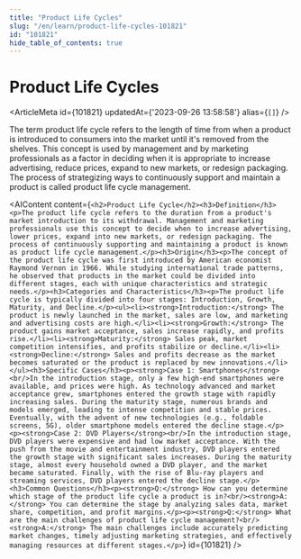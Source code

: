 ```yaml
---
title: "Product Life Cycles"
slug: "/en/learn/product-life-cycles-101821"
id: "101821"
hide_table_of_contents: true
---
```



# Product Life Cycles

<ArticleMeta id={101821} updatedAt={'2023-09-26 13:58:58'} alias={`[]`} />
<div className='border-solid border-b border-t-0 my-4 border-[var(--ifm-color-gray-300)]' />

The term product life cycle refers to the length of time from when a product is introduced to consumers into the market until it's removed from the shelves. This concept is used by management and by marketing professionals as a factor in deciding when it is appropriate to increase advertising, reduce prices, expand to new markets, or redesign packaging. The process of strategizing ways to continuously support and maintain a product is called product life cycle management.

<AIContent content={`<h2>Product Life Cycle</h2><h3>Definition</h3><p>The product life cycle refers to the duration from a product's market introduction to its withdrawal. Management and marketing professionals use this concept to decide when to increase advertising, lower prices, expand into new markets, or redesign packaging. The process of continuously supporting and maintaining a product is known as product life cycle management.</p><h3>Origin</h3><p>The concept of the product life cycle was first introduced by American economist Raymond Vernon in 1966. While studying international trade patterns, he observed that products in the market could be divided into different stages, each with unique characteristics and strategic needs.</p><h3>Categories and Characteristics</h3><p>The product life cycle is typically divided into four stages: Introduction, Growth, Maturity, and Decline.</p><ul><li><strong>Introduction:</strong> The product is newly launched in the market, sales are low, and marketing and advertising costs are high.</li><li><strong>Growth:</strong> The product gains market acceptance, sales increase rapidly, and profits rise.</li><li><strong>Maturity:</strong> Sales peak, market competition intensifies, and profits stabilize or decline.</li><li><strong>Decline:</strong> Sales and profits decrease as the market becomes saturated or the product is replaced by new innovations.</li></ul><h3>Specific Cases</h3><p><strong>Case 1: Smartphones</strong><br/>In the introduction stage, only a few high-end smartphones were available, and prices were high. As technology advanced and market acceptance grew, smartphones entered the growth stage with rapidly increasing sales. During the maturity stage, numerous brands and models emerged, leading to intense competition and stable prices. Eventually, with the advent of new technologies (e.g., foldable screens, 5G), older smartphone models entered the decline stage.</p><p><strong>Case 2: DVD Players</strong><br/>In the introduction stage, DVD players were expensive and had low market acceptance. With the push from the movie and entertainment industry, DVD players entered the growth stage with significant sales increases. During the maturity stage, almost every household owned a DVD player, and the market became saturated. Finally, with the rise of Blu-ray players and streaming services, DVD players entered the decline stage.</p><h3>Common Questions</h3><p><strong>Q:</strong> How can you determine which stage of the product life cycle a product is in?<br/><strong>A:</strong> You can determine the stage by analyzing sales data, market share, competition, and profit margins.</p><p><strong>Q:</strong> What are the main challenges of product life cycle management?<br/><strong>A:</strong> The main challenges include accurately predicting market changes, timely adjusting marketing strategies, and effectively managing resources at different stages.</p>`} id={101821} />
